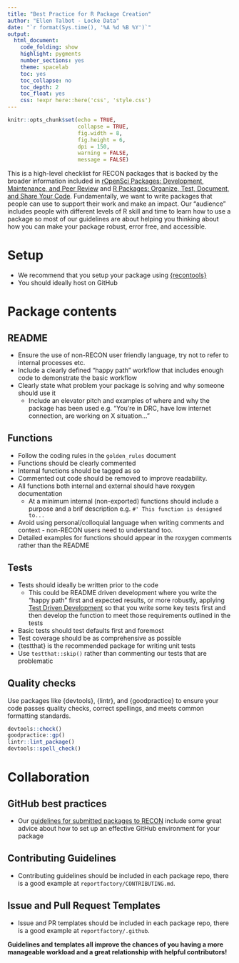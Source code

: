 ```yaml
---
title: "Best Practice for R Package Creation"
author: "Ellen Talbot - Locke Data"
date: "`r format(Sys.time(), '%A %d %B %Y')`"
output:
  html_document:
    code_folding: show
    highlight: pygments
    number_sections: yes
    theme: spacelab
    toc: yes
    toc_collapse: no
    toc_depth: 2
    toc_float: yes
    css: !expr here::here('css', 'style.css')
---
```


```r
knitr::opts_chunk$set(echo = TRUE,
                      collapse = TRUE,
                      fig.width = 8,
                      fig.height = 6,
                      dpi = 150,
                      warning = FALSE,
                      message = FALSE)
```

This is a high-level checklist for RECON packages that is backed by the broader information included in [rOpenSci Packages: Development, Maintenance, and Peer Review](https://devguide.ropensci.org/) and [R Packages: Organize, Test, Document, and Share Your Code](http://r-pkgs.had.co.nz/). Fundamentally, we want to write packages that people can use to support their work and make an impact. Our "audience" includes people with different levels of R skill and time to learn how to use a package so most of our guidelines are about helping you thinking about how you can make your package robust, error free, and accessible.

# Setup
- We recommend that you setup your package using [{recontools}](https://github.com/reconhub/recontools)
- You should ideally host on GitHub

# Package contents
## README
- Ensure the use of non-RECON user friendly language, try not to refer to internal processes etc. 
- Include a clearly defined "happy path" workflow that includes enough code to demonstrate the basic workflow 
- Clearly state what problem your package is solving and why someone should use it
  + Include an elevator pitch and examples of where and why the package has been used e.g. "You’re in DRC, have low internet connection, are working on X situation..."

## Functions
- Follow the coding rules in the `golden_rules` document
- Functions should be clearly commented 
- Internal functions should be tagged as so
- Commented out code should be removed to improve readability.
- All functions both internal and external should have roxygen documentation
  + At a minimum internal (non-exported) functions should include a purpose and a brif description e.g. `#' This function is designed to...`
- Avoid using personal/colloquial language when writing comments and context - non-RECON users need to understand too.
- Detailed examples for functions should appear in the roxygen comments rather than the README

## Tests
- Tests should ideally be written prior to the code
  + This could be README driven development where you write the "happy path" first and expected results, or more robustly, applying [Test Driven Development](http://agiledata.org/essays/tdd.html) so that you write some key tests first and then develop the function to meet those requirements outlined in the tests
- Basic tests should test defaults first and foremost
- Test coverage should be as comprehensive as possible
- {testthat} is the recommended package for writing unit tests
- Use `testthat::skip()` rather than commenting our tests that are problematic

## Quality checks
Use packages like {devtools}, {lintr}, and {goodpractice} to ensure your code passes quality checks, correct spellings, and meets common formatting standards.

```r
devtools::check()
goodpractice::gp()
lintr::lint_package()
devtools::spell_check() 
```

# Collaboration
## GitHub best practices
- Our [guidelines for submitted packages to RECON](https://www.repidemicsconsortium.org/resources/guidelines/) include some great advice about how to set up an effective GitHub environment for your package

## Contributing Guidelines
- Contributing guidelines should be included in each package repo, there is a good example at `reportfactory/CONTRIBUTING.md`.
  
## Issue and Pull Request Templates
- Issue and PR templates should be included in each package repo, there is a good example at `reportfactory/.github`.

**Guidelines and templates all improve the chances of you having a more manageable workload and a great relationship with helpful contributors!** 


